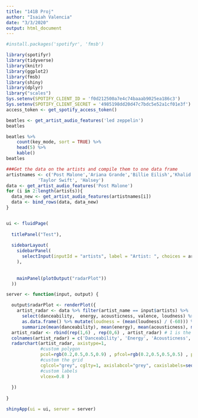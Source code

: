 ```yaml
---
title: "141B Proj"
author: "Isaiah Valencia"
date: "3/3/2020"
output: html_document
---
```


```r
#install.packages('spotifyr', 'fmsb')
```


```r
library(spotifyr)
library(tidyverse)
library(knitr)
library(ggplot2)
library(fmsb)
library(shiny)
library(dplyr)
library("scales")
Sys.setenv(SPOTIFY_CLIENT_ID = 'f0d212500a7e4c74baaab9025ea186c3')
Sys.setenv(SPOTIFY_CLIENT_SECRET = '4985198dd20d47c7bdc5e52a1cf01e3f')
access_token <- get_spotify_access_token()
```


```r
beatles <- get_artist_audio_features('led zeppelin')
beatles
```

```r
beatles %>% 
    count(key_mode, sort = TRUE) %>% 
    head(5) %>% 
    kable()
beatles
```




```r
###Get the data on the artists and compile them to one data frame
artistnames <- c('Post Malone','Ariana Grande','Billie Eilish','Khalid','Drake','Travis Scott','Ed Sheeran',
            'Taylor Swift', 'Halsey')
data <- get_artist_audio_features('Post Malone')
for (i in 2:length(artists)){
  data_new <- get_artist_audio_features(artistnames[i])
  data <- bind_rows(data, data_new)
}


ui <- fluidPage(
  
  titlePanel("Test"),
  
  sidebarLayout(
    sidebarPanel(
      selectInput(inputId = "artists", label = "Artist: ", choices = artistnames, multiple =F)
    ),
    
    
    mainPanel(plotOutput("radarPlot"))
  ))

server <- function(input, output) {

  output$radarPlot <- renderPlot({
    artist_radar <- data %>% filter(artist_name == input$artists) %>% 
      select(danceability,  energy, acousticness, valence, loudness) %>% 
      as.data.frame() %>% mutate(loudness = (mean(loudness) / (-60))) %>% 
      summarize(mean(danceability), mean(energy), mean(acousticness), mean(valence), mean(loudness)) 
  artist_radar <- rbind(rep(1,6) , rep(0,6) , artist_radar) # 1 is the upper bound and 0 is the lower
  colnames(artist_radar) = c('Danceability', 'Energy', 'Acousticness', 'Valence', 'loudness') 
  radarchart(artist_radar, axistype=1, 
             #custom polygon
             pcol=rgb(0.2,0.5,0.5,0.9) , pfcol=rgb(0.2,0.5,0.5,0.5) , plwd=1 , 
             #custom the grid
             cglcol="grey", cglty=1, axislabcol="grey", caxislabels=seq(0,1,5), cglwd=0.8,
             #custom labels
             vlcex=0.8 )
             
  })
  
}

shinyApp(ui = ui, server = server)

```


